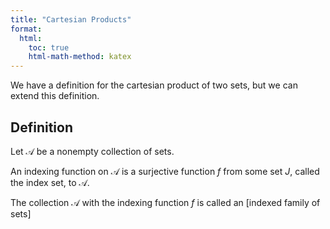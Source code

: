 ```yaml
---
title: "Cartesian Products"
format:
  html:
    toc: true
    html-math-method: katex
---
```


We have a definition for the cartesian product of two sets, but we can extend this definition.

::: {.callout-note icon="false"}
## Definition

Let $\mathcal{A}$ be a nonempty collection of sets.

An [indexing function]{.definition} on $\mathcal{A}$ is a surjective function $f$ from some set $J$, called the [index set]{.definition}, to $\mathcal{A}$.

The collection $\mathcal{A}$ with the indexing function $f$ is called an [indexed family of sets]

:::
